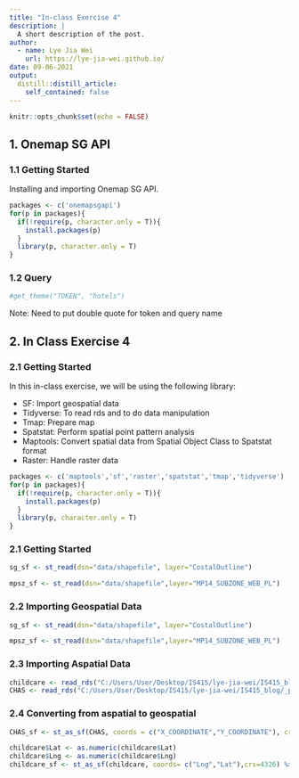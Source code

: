 ```yaml
---
title: "In-class Exercise 4"
description: |
  A short description of the post.
author:
  - name: Lye Jia Wei
    url: https://lye-jia-wei.github.io/
date: 09-06-2021
output:
  distill::distill_article:
    self_contained: false
---
```



```r
knitr::opts_chunk$set(echo = FALSE)
```


## 1. Onemap SG API

### 1.1 Getting Started 

Installing and importing Onemap SG API.

```r
packages <- c('onemapsgapi')
for(p in packages){
  if(!require(p, character.only = T)){
    install.packages(p)
  }
  library(p, character.only = T)
}
```

### 1.2 Query 

```r
#get_theme("TOKEN", "hotels")
```

Note: Need to put double quote for token and query name 


## 2. In Class Exercise 4

### 2.1 Getting Started 

In this in-class exercise, we will be using the following library:

- SF: Import geospatial data
- Tidyverse: To read rds and to do data manipulation
- Tmap: Prepare map 
- Spatstat: Perform spatial point pattern analysis
- Maptools: Convert spatial data from Spatial Object Class to Spatstat format 
- Raster: Handle raster data


```r
packages <- c('maptools','sf','raster','spatstat','tmap','tidyverse')
for(p in packages){
  if(!require(p, character.only = T)){
    install.packages(p)
  }
  library(p, character.only = T)
}
```

### 2.1 Getting Started 
```r
sg_sf <- st_read(dsn="data/shapefile", layer="CostalOutline")

mpsz_sf <- st_read(dsn="data/shapefile",layer="MP14_SUBZONE_WEB_PL")
```


### 2.2 Importing Geospatial Data
```r
sg_sf <- st_read(dsn="data/shapefile", layer="CostalOutline")

mpsz_sf <- st_read(dsn="data/shapefile",layer="MP14_SUBZONE_WEB_PL")
```

### 2.3 Importing Aspatial Data

```r
childcare <- read_rds("C:/Users/User/Desktop/IS415/lye-jia-wei/IS415_blog/_posts/2021-09-06-in-class-exercise-4/data/rds/childcare.rds")
CHAS <- read_rds("C:/Users/User/Desktop/IS415/lye-jia-wei/IS415_blog/_posts/2021-09-06-in-class-exercise-4/data/rds/CHAS.rds")
```

### 2.4 Converting from aspatial to geospatial

```r
CHAS_sf <- st_as_sf(CHAS, coords = c("X_COORDINATE","Y_COORDINATE"), crs=3414)

```

```r
childcare$Lat <- as.numeric(childcare$Lat)
childcare$Lng <- as.numeric(childcare$Lng)
childcare_sf <- st_as_sf(childcare, coords= c("Lng","Lat"),crs=4326) %>% st_transform(crs=3414)
```
